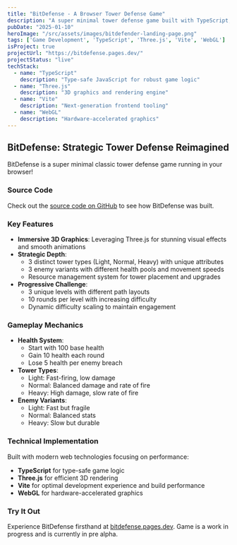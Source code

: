 ```yaml
---
title: "BitDefense - A Browser Tower Defense Game"
description: "A super minimal tower defense game built with TypeScript, Three.js, and modern web technologies."
pubDate: "2025-01-10"
heroImage: "/src/assets/images/bitdefender-landing-page.png"
tags: ['Game Development', 'TypeScript', 'Three.js', 'Vite', 'WebGL']
isProject: true
projectUrl: "https://bitdefense.pages.dev/"
projectStatus: "live"
techStack: 
  - name: "TypeScript"
    description: "Type-safe JavaScript for robust game logic"
  - name: "Three.js"
    description: "3D graphics and rendering engine"
  - name: "Vite"
    description: "Next-generation frontend tooling"
  - name: "WebGL"
    description: "Hardware-accelerated graphics"
---
```


## BitDefense: Strategic Tower Defense Reimagined

BitDefense is a super minimal classic tower defense game running in your browser!
### Source Code

Check out the [source code on GitHub](https://github.com/jhomra21/tower-def-game) to see how BitDefense was built.

### Key Features

- **Immersive 3D Graphics**: Leveraging Three.js for stunning visual effects and smooth animations
- **Strategic Depth**: 
  - 3 distinct tower types (Light, Normal, Heavy) with unique attributes
  - 3 enemy variants with different health pools and movement speeds
  - Resource management system for tower placement and upgrades
- **Progressive Challenge**:
  - 3 unique levels with different path layouts
  - 10 rounds per level with increasing difficulty
  - Dynamic difficulty scaling to maintain engagement

### Gameplay Mechanics

- **Health System**: 
  - Start with 100 base health
  - Gain 10 health each round
  - Lose 5 health per enemy breach
- **Tower Types**:
  - Light: Fast-firing, low damage
  - Normal: Balanced damage and rate of fire
  - Heavy: High damage, slow rate of fire
- **Enemy Variants**:
  - Light: Fast but fragile
  - Normal: Balanced stats
  - Heavy: Slow but durable

### Technical Implementation

Built with modern web technologies focusing on performance:
- **TypeScript** for type-safe game logic
- **Three.js** for efficient 3D rendering
- **Vite** for optimal development experience and build performance
- **WebGL** for hardware-accelerated graphics

### Try It Out

Experience BitDefense firsthand at [bitdefense.pages.dev](https://bitdefense.pages.dev/). Game is a work in progress and is currently in pre alpha.
